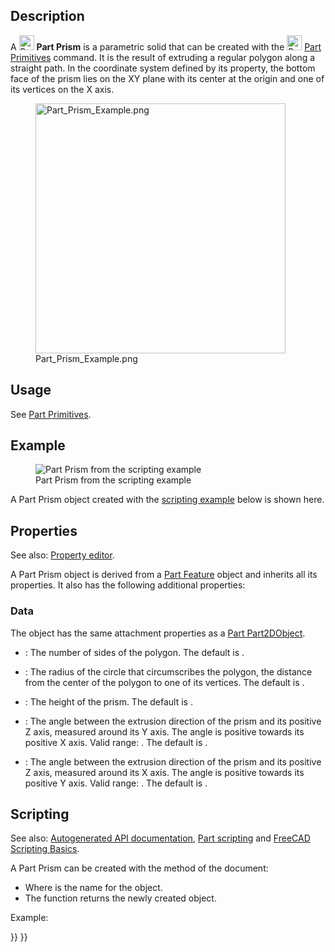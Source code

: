 <languages/>

{{Docnav
|[[Part_Ellipsoid|Ellipsoid]]
|[[Part_Wedge|Wedge]]
|[[Part_Workbench|Part]]
|IconL=Part_Ellipsoid.svg
|IconR=Part_Wedge.svg
|IconC=Workbench_Part.svg
}}

<div class="mw-translate-fuzzy">
{{GuiCommand/cs|Name=Part Prism|Name/cs=Part Prism|MenuLocation=Part → [[Part_CreatePrimitives/cs|Create Primitives]] → Prism|Workbenches=[[Part_Workbench/cs|Part]], [[OpenSCAD_Workbench/cs|OpenSCAD]]|SeeAlso=Part → Primitives → [[Part_Box/cs|Box]]}}
</div>

== Description == 

A [[Image:Part_Prism.svg|24px]] '''Part Prism''' is a parametric solid that can be created with the [[Image:Part_Primitives.svg|24px]] [[Part_Primitives|Part Primitives]] command. It is the result of extruding a regular polygon along a straight path. In the coordinate system defined by its {{PropertyData|Placement}} property, the bottom face of the prism lies on the XY plane with its center at the origin and one of its vertices on the X axis.

[[Image:Part_Prism_Example.png|400px]]

== Usage == 

See [[Part_Primitives#Usage|Part Primitives]].

== Example ==

[[Image:Part_Prism_Scripting_Example.png|thumb|Part Prism from the scripting example]]

A Part Prism object created with the [[#Scripting|scripting example]] below is shown here.

== Properties ==

See also: [[Property_editor|Property editor]].

A Part Prism object is derived from a [[Part_Feature|Part Feature]] object and inherits all its properties. It also has the following additional properties:

=== Data ===

{{TitleProperty|Attachment}}

The object has the same attachment properties as a [[Part_Part2DObject#Data|Part Part2DObject]].

{{TitleProperty|Prism}}

* {{PropertyData|Polygon|IntegerConstraint}}: The number of sides of the polygon. The default is {{Value|6}}.
* {{PropertyData|Circumradius|Length}}: The radius of the circle that circumscribes the polygon, the distance from the center of the polygon to one of its vertices. The default is {{Value|2mm}}.
* {{PropertyData|Height|Length}}: The height of the prism. The default is {{Value|10mm}}.
* {{PropertyData|First Angle|Angle}}: The angle between the extrusion direction of the prism and its positive Z axis, measured around its Y axis. The angle is positive towards its positive X axis. Valid range: {{Value|0° &lt;&#61; value &lt; 90°}}. The default is {{Value|0°}}.
* {{PropertyData|Second Angle|Angle}}: The angle between the extrusion direction of the prism and its positive Z axis, measured around its X axis. The angle is positive towards its positive Y axis. Valid range: {{Value|0° &lt;&#61; value &lt; 90°}}. The default is {{Value|0°}}.

== Scripting ==

See also: [https://freecad.github.io/SourceDoc/ Autogenerated API documentation], [[Part_scripting|Part scripting]] and [[FreeCAD_Scripting_Basics|FreeCAD Scripting Basics]].

A Part Prism can be created with the {{Incode|addObject()}} method of the document:

{{Code|code=
prism = FreeCAD.ActiveDocument.addObject("Part::Prism", "myPrism")
}}

* Where {{Incode|"myPrism"}} is the name for the object.
* The function returns the newly created object.

Example:

{{Code|code=
import FreeCAD as App

doc = App.activeDocument()

prism = doc.addObject("Part::Prism", "myPrism")
prism.Polygon = 5
prism.Circumradius = 10
prism.Height = 50
prism.FirstAngle = 22.5
prism.SecondAngle = 45
prism.Placement = App.Placement(App.Vector(1, 2, 3), App.Rotation(60, 75, 30))

doc.recompute()
}}


{{Docnav
|[[Part_Ellipsoid|Ellipsoid]]
|[[Part_Wedge|Wedge]]
|[[Part_Workbench|Part]]
|IconL=Part_Ellipsoid.svg
|IconR=Part_Wedge.svg
|IconC=Workbench_Part.svg
}}

{{Part_Tools_navi{{#translation:}}}}
{{Userdocnavi{{#translation:}}}}